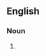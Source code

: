 {{also|fox holes}}

==English==

===Noun===
{{head|en|noun plural form}}

# {{plural of|foxhole|lang=en}}